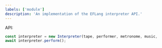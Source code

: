 ```yaml
---
labels: ['module']
description: 'An implementation of the EFLang interpreter API.'
---
```


API:

```ts
const interpreter = new Interpreter(tape, performer, metronome, music, io);
await interpreter.perform();
```

